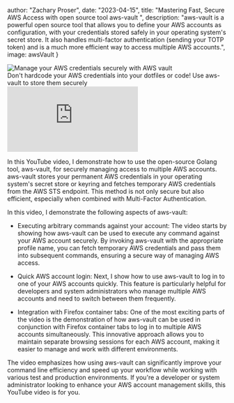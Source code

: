 

  author: "Zachary Proser",
  date: "2023-04-15",
  title: "Mastering Fast, Secure AWS Access with open source tool aws-vault ",
  description: "aws-vault is a powerful open source tool that allows you to define your AWS accounts as configuration, with your credentials stored safely in your operating system's secret store. It also handles multi-factor authentication (sending your TOTP token) and is a much more efficient way to access multiple AWS accounts.",
  image: awsVault
}


<Image src={awsVault} alt="Manage your AWS credentials securely with AWS vault"/>
<figcaption>Don't hardcode your AWS credentials into your dotfiles or code! Use aws-vault to store them securely</figcaption>

<iframe 
  class="youtube-video"
  src="https://www.youtube.com/embed/G9eIAb0B-zs" 
  title="Mastering Fast, Secure AWS Access with open source tool aws-vault" 
  frameborder="0" 
  allow="fullscreen;">
</iframe>

In this YouTube video, I demonstrate how to use the open-source Golang tool, aws-vault, for securely managing access to multiple AWS accounts. aws-vault stores your permanent AWS credentials in your operating system's secret store or keyring and fetches temporary AWS credentials from the AWS STS endpoint. This method is not only secure but also efficient, especially when combined with Multi-Factor Authentication.

In this video, I demonstrate the following aspects of aws-vault:

  * Executing arbitrary commands against your account: The video starts by showing how aws-vault can be used to execute any command against your AWS account securely. By invoking aws-vault with the appropriate profile name, you can fetch temporary AWS credentials and pass them into subsequent commands, ensuring a secure way of managing AWS access.

  * Quick AWS account login: Next, I show how to use aws-vault to log in to one of your AWS accounts quickly. This feature is particularly helpful for developers and system administrators who manage multiple AWS accounts and need to switch between them frequently.

  * Integration with Firefox container tabs: One of the most exciting parts of the video is the demonstration of how aws-vault can be used in conjunction with Firefox container tabs to log in to multiple AWS accounts simultaneously. This innovative approach allows you to maintain separate browsing sessions for each AWS account, making it easier to manage and work with different environments.

The video emphasizes how using aws-vault can significantly improve your command line efficiency and speed up your workflow while working with various test and production environments. 
If you're a developer or system administrator looking to enhance your AWS account management skills, this YouTube video is for you. 


